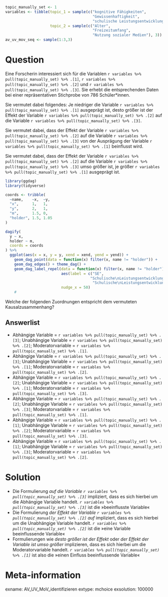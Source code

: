 ```r
topic_manually_set <- 1
variables <- tibble(topic_1 = sample(c("kognitive Fähigkeiten", 
                                       "Gewissenhaftigkeit", 
                                       "schulische Leistungsentwicklung"), 3),
                    topic_2 = sample(c("Alter", 
                                       "Freizeitumfang", 
                                       "Nutzung sozialer Medien"), 3))
av_uv_mov_seq <- sample(1:3,3)
```


Question
========
Eine Forscherin interessiert sich für die Variablen `r variables %>% pull(topic_manually_set) %>% .[1]`, `r variables %>% pull(topic_manually_set) %>% .[2]` und `r variables %>% pull(topic_manually_set) %>% .[3]`. Sie erhebt die entsprechenden Daten bei einer repräsentativen Stichprobe von 786 Schüler\*innen.  


Sie vermutet dabei folgendes: Je niedriger die Variable
`r variables %>% pull(topic_manually_set) %>% .[1]` ausgeprägt ist, desto größer ist der Effekt der Variable
`r variables %>% pull(topic_manually_set) %>% .[2]` auf die Variable
`r variables %>% pull(topic_manually_set) %>% .[3]`.

Sie vermutet dabei, dass der Effekt der Variable
`r variables %>% pull(topic_manually_set) %>% .[2]` auf die Variable
`r variables %>% pull(topic_manually_set) %>% .[3]` von der Ausprägung der Variable
`r variables %>% pull(topic_manually_set) %>% .[1]` beinflusst wird.

Sie vermutet dabei, dass der Effekt der Variable
`r variables %>% pull(topic_manually_set) %>% .[2]` auf die Variable
`r variables %>% pull(topic_manually_set) %>% .[3]` umso größer ist, je größer
`r variables %>% pull(topic_manually_set) %>% .[1]` ausgeprägt ist.


```r
library(ggdag)
library(tidyverse)

coords <- tribble(
  ~name,    ~x,  ~y,
  "x",      1,   1,
  "y",      2,   1,
  "m",      1.5, 0,
  "holder", 1.5, 1.05
)

dagify(
  y ~ x,
  holder ~ m,
  coords = coords
) %>% 
  ggplot(aes(x = x, y = y, xend = xend, yend = yend)) + 
    geom_dag_point(data = function(x) filter(x, name != "holder")) +
    geom_dag_edges() + theme_dag() +
    geom_dag_label_repel(data = function(x) filter(x, name != "holder"),
                         aes(label = c("SE",
                                      "Schulische\nLeistungsentwicklung2",
                                       "Schulische\nLeistungsentwicklung3")),
                         nudge_x = 50)
    #
```





Welche der folgenden Zuordnungen entspricht dem vermuteten Kausalzusammenhang?

Answerlist
----------
* Abhängige Variable = `r variables %>% pull(topic_manually_set) %>% .[3]`; Unabhängige Variable = `r variables %>% pull(topic_manually_set) %>% .[2]`; Moderatorvariable = `r variables %>% pull(topic_manually_set) %>% .[1]`.
* Abhängige Variable = `r variables %>% pull(topic_manually_set) %>% .[3]`; Unabhängige Variable = `r variables %>% pull(topic_manually_set) %>% .[1]`; Moderatorvariable = `r variables %>% pull(topic_manually_set) %>% .[2]`.
* Abhängige Variable = `r variables %>% pull(topic_manually_set) %>% .[2]`; Unabhängige Variable = `r variables %>% pull(topic_manually_set) %>% .[1]`; Moderatorvariable = `r variables %>% pull(topic_manually_set) %>% .[3]`.
* Abhängige Variable = `r variables %>% pull(topic_manually_set) %>% .[2]`; Unabhängige Variable = `r variables %>% pull(topic_manually_set) %>% .[3]`; Moderatorvariable = `r variables %>% pull(topic_manually_set) %>% .[1]`.
* Abhängige Variable = `r variables %>% pull(topic_manually_set) %>% .[1]`; Unabhängige Variable = `r variables %>% pull(topic_manually_set) %>% .[2]`; Moderatorvariable = `r variables %>% pull(topic_manually_set) %>% .[3]`.
* Abhängige Variable = `r variables %>% pull(topic_manually_set) %>% .[1]`; Unabhängige Variable = `r variables %>% pull(topic_manually_set) %>% .[3]`; Moderatorvariable = `r variables %>% pull(topic_manually_set) %>% .[2]`.


Solution
========
* Die Formulierung _auf die Variable `r variables %>% pull(topic_manually_set) %>% .[3]`_ impliziert, dass es sich hierbei um die Abhängige Variable handelt. _`r variables %>% pull(topic_manually_set) %>% .[3]`_ ist die »beeinflusste Variable«
* Die Formulierung _der Effekt der Variable `r variables %>% pull(topic_manually_set) %>% .[2]` auf_ impliziert, dass es sich hierbei um die Unabhängige Variable handelt. _`r variables %>% pull(topic_manually_set) %>% .[2]`_ ist die »eine Variable beeinflussende Variable«
* Formulierungen wie _desto größer ist der Effekt_ oder _der Effekt der Variable ist umso größer_ implizieren, dass es sich hierbei um die Moderatorvariable handelt. _`r variables %>% pull(topic_manually_set) %>% .[1]`_ ist also die »einen Einfluss beeinflussende Variable«


Meta-information
================
exname: AV_UV_MoV_identifizieren
extype: mchoice
exsolution: 100000

